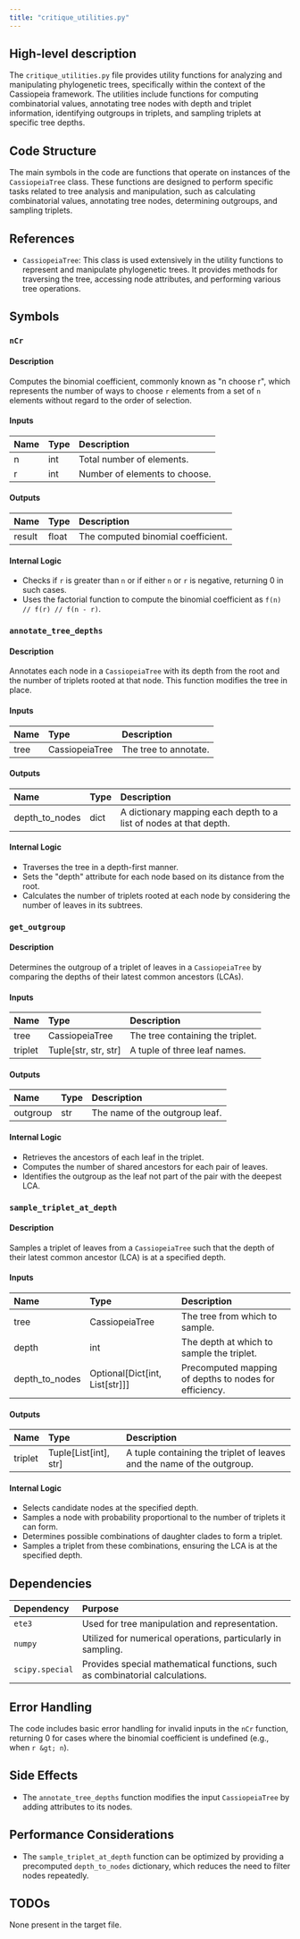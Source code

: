 ```yaml
---
title: "critique_utilities.py"
---
```


## High-level description

The `critique_utilities.py` file provides utility functions for analyzing and manipulating phylogenetic trees, specifically within the context of the Cassiopeia framework. The utilities include functions for computing combinatorial values, annotating tree nodes with depth and triplet information, identifying outgroups in triplets, and sampling triplets at specific tree depths.

## Code Structure

The main symbols in the code are functions that operate on instances of the `CassiopeiaTree` class. These functions are designed to perform specific tasks related to tree analysis and manipulation, such as calculating combinatorial values, annotating tree nodes, determining outgroups, and sampling triplets.

## References

- `CassiopeiaTree`: This class is used extensively in the utility functions to represent and manipulate phylogenetic trees. It provides methods for traversing the tree, accessing node attributes, and performing various tree operations.

## Symbols

### `nCr`
#### Description
Computes the binomial coefficient, commonly known as "n choose r", which represents the number of ways to choose `r` elements from a set of `n` elements without regard to the order of selection.

#### Inputs
| Name | Type | Description |
|:-----|:-----|:------------|
| n | int | Total number of elements. |
| r | int | Number of elements to choose. |

#### Outputs
| Name | Type | Description |
|:-----|:-----|:------------|
| result | float | The computed binomial coefficient. |

#### Internal Logic
- Checks if `r` is greater than `n` or if either `n` or `r` is negative, returning 0 in such cases.
- Uses the factorial function to compute the binomial coefficient as `f(n) // f(r) // f(n - r)`.

### `annotate_tree_depths`
#### Description
Annotates each node in a `CassiopeiaTree` with its depth from the root and the number of triplets rooted at that node. This function modifies the tree in place.

#### Inputs
| Name | Type | Description |
|:-----|:-----|:------------|
| tree | CassiopeiaTree | The tree to annotate. |

#### Outputs
| Name | Type | Description |
|:-----|:-----|:------------|
| depth_to_nodes | dict | A dictionary mapping each depth to a list of nodes at that depth. |

#### Internal Logic
- Traverses the tree in a depth-first manner.
- Sets the "depth" attribute for each node based on its distance from the root.
- Calculates the number of triplets rooted at each node by considering the number of leaves in its subtrees.

### `get_outgroup`
#### Description
Determines the outgroup of a triplet of leaves in a `CassiopeiaTree` by comparing the depths of their latest common ancestors (LCAs).

#### Inputs
| Name | Type | Description |
|:-----|:-----|:------------|
| tree | CassiopeiaTree | The tree containing the triplet. |
| triplet | Tuple[str, str, str] | A tuple of three leaf names. |

#### Outputs
| Name | Type | Description |
|:-----|:-----|:------------|
| outgroup | str | The name of the outgroup leaf. |

#### Internal Logic
- Retrieves the ancestors of each leaf in the triplet.
- Computes the number of shared ancestors for each pair of leaves.
- Identifies the outgroup as the leaf not part of the pair with the deepest LCA.

### `sample_triplet_at_depth`
#### Description
Samples a triplet of leaves from a `CassiopeiaTree` such that the depth of their latest common ancestor (LCA) is at a specified depth.

#### Inputs
| Name | Type | Description |
|:-----|:-----|:------------|
| tree | CassiopeiaTree | The tree from which to sample. |
| depth | int | The depth at which to sample the triplet. |
| depth_to_nodes | Optional[Dict[int, List[str]]] | Precomputed mapping of depths to nodes for efficiency. |

#### Outputs
| Name | Type | Description |
|:-----|:-----|:------------|
| triplet | Tuple[List[int], str] | A tuple containing the triplet of leaves and the name of the outgroup. |

#### Internal Logic
- Selects candidate nodes at the specified depth.
- Samples a node with probability proportional to the number of triplets it can form.
- Determines possible combinations of daughter clades to form a triplet.
- Samples a triplet from these combinations, ensuring the LCA is at the specified depth.

## Dependencies

| Dependency | Purpose |
|:-----------|:--------|
| `ete3` | Used for tree manipulation and representation. |
| `numpy` | Utilized for numerical operations, particularly in sampling. |
| `scipy.special` | Provides special mathematical functions, such as combinatorial calculations. |

## Error Handling

The code includes basic error handling for invalid inputs in the `nCr` function, returning 0 for cases where the binomial coefficient is undefined (e.g., when `r &gt; n`).

## Side Effects

- The `annotate_tree_depths` function modifies the input `CassiopeiaTree` by adding attributes to its nodes.

## Performance Considerations

- The `sample_triplet_at_depth` function can be optimized by providing a precomputed `depth_to_nodes` dictionary, which reduces the need to filter nodes repeatedly.

## TODOs

None present in the target file.